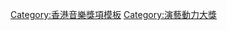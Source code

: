 {{navbox
| name    = 演藝動力大獎最突出男歌手
| title   = [[演藝動力大獎]]最突出男歌手
| state   = {{{state|autocollapse}}}
| listclass = hlist
| list1 =
*2000 [[張國榮]]
*2001 [[陳奕迅]]
*2002 [[許志安]]
*2003－2004 [[李克勤]]
*2005－2011 [[陳奕迅]]
}}<noinclude>
[[Category:香港音樂獎項模板]]
[[Category:演藝動力大獎]]
</noinclude>
